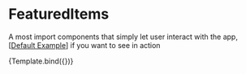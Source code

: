 
<Meta title="Components/FeaturedItems" />

# FeaturedItems

A most import components that simply let user interact with the app,[[Default Example](/docs/components-featureditems-example--default)] if you want to see in action


<Story name="Introduction" args={{}}>
  {Template.bind({})}
</Story>
